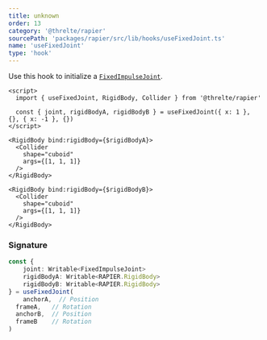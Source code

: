 ```yaml
---
title: unknown
order: 13
category: '@threlte/rapier'
sourcePath: 'packages/rapier/src/lib/hooks/useFixedJoint.ts'
name: 'useFixedJoint'
type: 'hook'
---
```


Use this hook to initialize a [`FixedImpulseJoint`](https://rapier.rs/docs/user_guides/javascript/joints#fixed-joint).

```svelte
<script>
  import { useFixedJoint, RigidBody, Collider } from '@threlte/rapier'

  const { joint, rigidBodyA, rigidBodyB } = useFixedJoint({ x: 1 }, {}, { x: -1 }, {})
</script>

<RigidBody bind:rigidBody={$rigidBodyA}>
  <Collider
    shape="cuboid"
    args={[1, 1, 1]}
  />
</RigidBody>

<RigidBody bind:rigidBody={$rigidBodyB}>
  <Collider
    shape="cuboid"
    args={[1, 1, 1]}
  />
</RigidBody>
```

### Signature

```ts
const {
	joint: Writable<FixedImpulseJoint>
	rigidBodyA: Writable<RAPIER.RigidBody>
	rigidBodyB: Writable<RAPIER.RigidBody>
} = useFixedJoint(
	anchorA,  // Position
  frameA,   // Rotation
  anchorB,  // Position
  frameB    // Rotation
)
```
